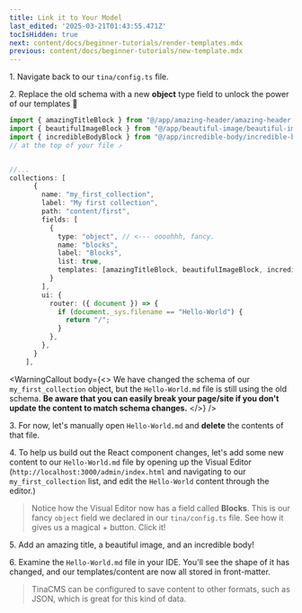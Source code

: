 ```yaml
---
title: Link it to Your Model
last_edited: '2025-03-21T01:43:55.471Z'
tocIsHidden: true
next: content/docs/beginner-tutorials/render-templates.mdx
previous: content/docs/beginner-tutorials/new-template.mdx
---
```


1\. Navigate back to our `tina/config.ts` file.

2\. Replace the old schema with a new **object** type field to unlock the power of our templates 💪

```typescript
import { amazingTitleBlock } from "@/app/amazing-header/amazing-header.template";
import { beautifulImageBlock } from "@/app/beautiful-image/beautiful-image.template";
import { incredibleBodyBlock } from "@/app/incredible-body/incredible-body";
// at the top of your file ⤴️


//...
collections: [
      {
        name: "my_first_collection",
        label: "My first collection",
        path: "content/first",
        fields: [
          {
            type: "object", // <--- oooohhh, fancy.
            name: "blocks",
            label: "Blocks",
            list: true,
            templates: [amazingTitleBlock, beautifulImageBlock, incredibleBodyBlock], // Templates for days!
          }
        ],
        ui: {
          router: ({ document }) => {
            if (document._sys.filename == "Hello-World") {
              return "/";
            }
          },
        },
      }
    ],
```

<WarningCallout
  body={<>
    We have changed the schema of our `my_first_collection` object, but the `Hello-World.md` file is still using the old schema. **Be aware that you can easily break your page/site if you don't update the content to match schema changes.**
  </>}
/>

3\. For now, let's manually open `Hello-World.md` and **delete** the contents of that file.

4\. To help us build out the React component changes, let's add some new content to our `Hello-World.md` file by opening up the Visual Editor (`http://localhost:3000/admin/index.html` and navigating to our `my_first_collection` list, and edit the `Hello-World` content through the editor.)

> Notice how the Visual Editor now has a field called **Blocks**. This is our fancy `object` field we declared in our `tina/config.ts` file. See how it gives us a magical + button. Click it!

5\. Add an amazing title, a beautiful image, and an incredible body!

6\. Examine the `Hello-World.md` file in your IDE. You'll see the shape of it has changed, and our templates/content are now all stored in front-matter.

> TinaCMS can be configured to save content to other formats, such as JSON, which is great for this kind of data.
